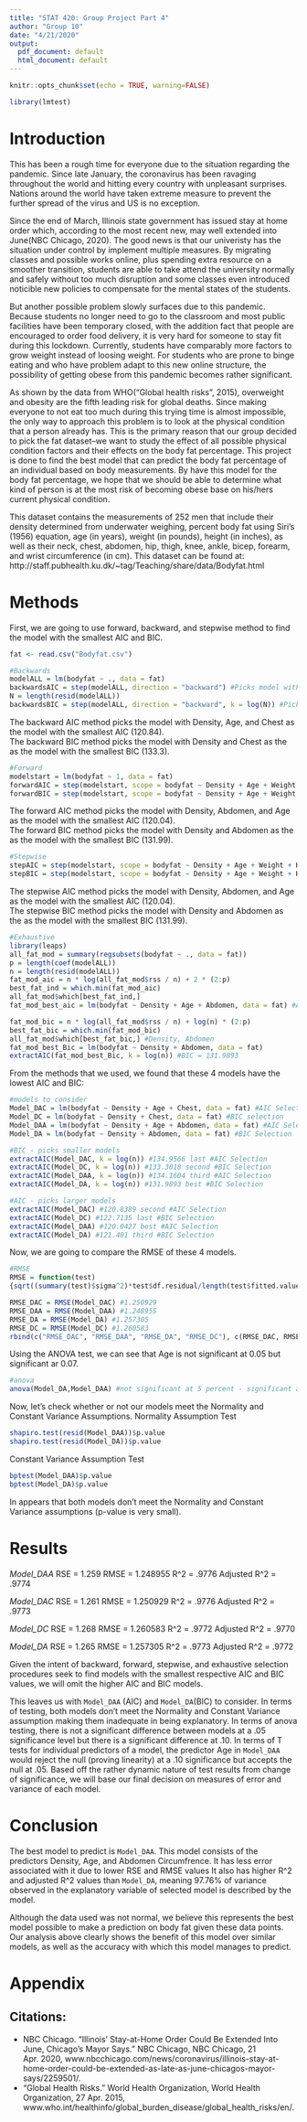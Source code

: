 ```yaml
---
title: "STAT 420: Group Project Part 4"
author: "Group 10"
date: "4/21/2020"
output:
  pdf_document: default
  html_document: default
---
```


```r
knitr::opts_chunk$set(echo = TRUE, warning=FALSE)
```
```r
library(lmtest)
```

# Introduction

This has been a rough time for everyone due to the situation regarding the pandemic. Since late January, the coronavirus has been ravaging throughout the world and hitting every country with unpleasant surprises. Nations around the world have taken extreme measure to prevent the further spread of the virus and US is no exception. 

Since the end of March, Illinois state government has issued stay at home order which, according to the most recent new, may well extended into June(NBC Chicago, 2020). The good news is that our univeristy has the situation under control by implement multiple measures. By migrating classes and possible works online, plus spending extra resource on a smoother transition, students are able to take attend the university normally and safely without too much disruption and some classes even introduced noticible new policies to compensate for the mental states of the students.

But another possible problem slowly surfaces due to this pandemic. Because students no longer need to go to the classroom and most public facilities have been temporary closed, with the addition fact that people are encouraged to order food delivery, it is very hard for someone to stay fit during this lockdown. Currently, students have comparably more factors to grow weight instead of loosing weight. For students who are prone to binge eating and who have problem adapt to this new online structure, the possibility of getting obese from this pandemic becomes rather significant. 

As shown by the data from WHO("Global health risks", 2015), overweight and obesity are the fifth leading risk for global deaths. Since making everyone to not eat too much during this trying time is almost impossible, the only way to approach this problem is to look at the physical condition that a person already has. This is the primary reason that our group decided to pick the fat dataset--we want to study the effect of all possible physical condition factors and their effects on the body fat percentage. This project is done to find the best model that can predict the body fat percentage of an individual based on body measurements. By have this model for the body fat percentage, we hope that we should be able to determine what kind of person is at the most risk of becoming obese base on his/hers current physical condition. 

This dataset contains the measurements of 252 men that include their density determined from underwater weighing, percent body fat using Siri's (1956) equation, age (in years), weight (in pounds), height (in inches), as well as their neck, chest, abdomen, hip, thigh, knee, ankle, bicep, forearm, and wrist circumference (in cm). This dataset can be found at: http://staff.pubhealth.ku.dk/~tag/Teaching/share/data/Bodyfat.html



# Methods
First, we are going to use forward, backward, and stepwise method to find the model with the smallest AIC and BIC.
```r
fat <- read.csv("Bodyfat.csv")

#Backwards 
modelALL = lm(bodyfat ~ ., data = fat)
backwardsAIC = step(modelALL, direction = "backward") #Picks model with predictors Density Age and Chest #AIC = 120.84
N = length(resid(modelALL))
backwardsBIC = step(modelALL, direction = "backward", k = log(N)) #Picks Density and Chest #BIC= 133.3
```
The backward AIC method picks the model with Density, Age, and Chest as the model with the smallest AIC (120.84).  
The backward BIC method picks the model with Density and Chest as the as the model with the smallest BIC (133.3).

```r
#Forward
modelstart = lm(bodyfat ~ 1, data = fat)
forwardAIC = step(modelstart, scope = bodyfat ~ Density + Age + Weight + Height + Neck + Chest + Abdomen + Hip + Thigh + Knee + Ankle + Biceps + Forearm, direction = "forward") #Chooses model with parameters Density Abdomen and Age #AIC = 120.04
forwardBIC = step(modelstart, scope = bodyfat ~ Density + Age + Weight + Height + Neck + Chest + Abdomen + Hip + Thigh + Knee + Ankle + Biceps + Forearm, direction = "forward", k = log(N)) #Chooses model with parameters Density and Abdomen #BIC = 131.99
```
The forward AIC method picks the model with Density, Abdomen, and Age as the model with the smallest AIC (120.04).  
The forward BIC method picks the model with Density and Abdomen as the as the model with the smallest BIC (131.99).

```r
#Stepwise 
stepAIC = step(modelstart, scope = bodyfat ~ Density + Age + Weight + Height + Neck + Chest + Abdomen + Hip + Thigh + Knee + Ankle + Biceps + Forearm, direction = "both") #Model includes predictors Density, Age, Abdomen AIC = 120.04
stepBIC = step(modelstart, scope = bodyfat ~ Density + Age + Weight + Height + Neck + Chest + Abdomen + Hip + Thigh + Knee + Ankle + Biceps + Forearm, direction = "both", k = log(N)) #Density and Abdomen BIC = 131.99
```
The stepwise AIC method picks the model with Density, Abdomen, and Age as the model with the smallest AIC (120.04).  
The stepwise BIC method picks the model with Density and Abdomen as the as the model with the smallest BIC (131.99).

```r
#Exhaustive
library(leaps)
all_fat_mod = summary(regsubsets(bodyfat ~ ., data = fat))
p = length(coef(modelALL))
n = length(resid(modelALL))
fat_mod_aic = n * log(all_fat_mod$rss / n) + 2 * (2:p)
best_fat_ind = which.min(fat_mod_aic)
all_fat_mod$which[best_fat_ind,]
fat_mod_best_aic = lm(bodyfat ~ Density + Age + Abdomen, data = fat) #AIC = 120.0427

fat_mod_bic = n * log(all_fat_mod$rss / n) + log(n) * (2:p)
best_fat_bic = which.min(fat_mod_bic)
all_fat_mod$which[best_fat_bic,] #Density, Abdomen 
fat_mod_best_Bic = lm(bodyfat ~ Density + Abdomen, data = fat) 
extractAIC(fat_mod_best_Bic, k = log(n)) #BIC = 131.9893
```

From the methods that we used, we found that these 4 models have the lowest AIC and BIC:
```r
#models to consider
Model_DAC = lm(bodyfat ~ Density + Age + Chest, data = fat) #AIC Selection
Model_DC = lm(bodyfat ~ Density + Chest, data = fat) #BIC selection
Model_DAA = lm(bodyfat ~ Density + Age + Abdomen, data = fat) #AIC Selection
Model_DA = lm(bodyfat ~ Density + Abdomen, data = fat) #BIC Selection
```

```r
#BIC - picks smaller models
extractAIC(Model_DAC, k = log(n)) #134.9566 last #AIC Selection
extractAIC(Model_DC, k = log(n)) #133.3018 second #BIC Selection
extractAIC(Model_DAA, k = log(n)) #134.1604 third #AIC Selection
extractAIC(Model_DA, k = log(n)) #131.9893 best #BIC Selection

#AIC - picks larger models
extractAIC(Model_DAC) #120.8389 second #AIC Selection
extractAIC(Model_DC) #122.7135 last #BIC Selection
extractAIC(Model_DAA) #120.0427 best #AIC Selection
extractAIC(Model_DA) #121.401 third #BIC Selection
```

Now, we are going to compare the RMSE of these 4 models.
```r
#RMSE
RMSE = function(test)
{sqrt((summary(test)$sigma^2)*test$df.residual/length(test$fitted.values))}

RMSE_DAC = RMSE(Model_DAC) #1.250929
RMSE_DAA = RMSE(Model_DAA) #1.248955
RMSE_DA = RMSE(Model_DA) #1.257305
RMSE_DC = RMSE(Model_DC) #1.260583
rbind(c("RMSE_DAC", "RMSE_DAA", "RMSE_DA", "RMSE_DC"), c(RMSE_DAC, RMSE_DAA, RMSE_DA, RMSE_DC))
```

Using the ANOVA test, we can see that Age is not significant at 0.05 but significant ar 0.07.
```r
#anova 
anova(Model_DA,Model_DAA) #not significant at 5 percent - significant at 7
```

Now, let's check whether or not our models meet the Normality and Constant Variance Assumptions.
Normality Assumption Test
```r
shapiro.test(resid(Model_DAA))$p.value
shapiro.test(resid(Model_DA))$p.value
```
Constant Variance Assumption Test
```r
bptest(Model_DAA)$p.value
bptest(Model_DA)$p.value
```
In appears that both models don't meet the Normality and Constant Variance assumptions (p-value is very small).

# Results

*Model_DAA*
RSE = 1.259
RMSE = 1.248955
R^2 = .9776
Adjusted R^2 = .9774

*Model_DAC*
RSE = 1.261
RMSE = 1.250929
R^2 = .9776
Adjusted R^2 = .9773

*Model_DC*
RSE = 1.268
RMSE = 1.260583
R^2 = .9772
Adjusted R^2 = .9770

*Model_DA*
RSE = 1.265
RMSE = 1.257305
R^2 = .9773
Adjusted R^2 = .9772

Given the intent of backward, forward, stepwise, and exhaustive selection procedures seek to find models with the smallest respective AIC and BIC values, we will omit the higher AIC and BIC models. 

This leaves us with `Model_DAA` (AIC) and `Model_DA`(BIC) to consider. 
In terms of testing, both models don't meet the Normality and Constant Variance assumption making them inadequate in being explanatory. In terms of anova testing, there is not a significant difference between models at a .05 significance level but there is a significant difference at .10. In terms of T tests for individual predictors of a model, the predictor Age in `Model_DAA` would reject the null (proving linearity) at a .10 significance but accepts the null at .05. Based off the rather dynamic nature of test results from change of significance, we will base our final decision on measures of error and variance of each model. 

# Conclusion

The best model to predict is `Model_DAA`. This model consists of the predictors Density, Age, and Abdomen Circumfrence. It has less error associated with it due to lower RSE and RMSE values It also has higher R^2 and adjusted R^2 values than `Model_DA`, meaning 97.76% of variance observed in the explanatory variable of selected model is described by the model.

Although the data used was not normal, we believe this represents the best model possible to make a prediction on body fat given these data points. Our analysis above clearly shows the benefit of this model over similar models, as well as the accuracy with which this model manages to predict.

# Appendix

## Citations:
- NBC Chicago. “Illinois' Stay-at-Home Order Could Be Extended Into June, Chicago's Mayor Says.” NBC Chicago, NBC Chicago, 21 Apr. 2020, www.nbcchicago.com/news/coronavirus/illinois-stay-at-home-order-could-be-extended-as-late-as-june-chicagos-mayor-says/2259501/. 
- “Global Health Risks.” World Health Organization, World Health Organization, 27 Apr. 2015, www.who.int/healthinfo/global_burden_disease/global_health_risks/en/. 
